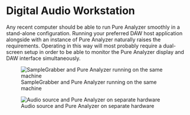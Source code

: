 # Digital Audio Workstation
Any recent computer should be able to run Pure Analyzer smoothly in a stand-alone configuration. Running your preferred DAW host application alongside with an instance of Pure Analyzer naturally raises the requirements. Operating in this way will most probably require a dual-screen setup in order to be able to monitor the Pure Analyzer display and DAW interface simultaneously.

![SampleGrabber and Pure Analyzer running on the same machine](https://media.githubusercontent.com/media/FLUX-SE/doc_images/main/Analyzer/SampleGrabber/DAWInsert.png)

![Audio source and Pure Analyzer on separate hardware](https://media.githubusercontent.com/media/FLUX-SE/doc_images/main/Analyzer/SampleGrabber/DualHardwareHostConfig.png)
